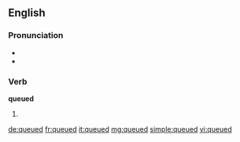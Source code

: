 ==English==

===Pronunciation===
* {{IPA|/kjuːd/}}
* {{homophones|cued}}

===Verb===
'''queued'''

# {{past of|queue}}

[[de:queued]]
[[fr:queued]]
[[it:queued]]
[[mg:queued]]
[[simple:queued]]
[[vi:queued]]